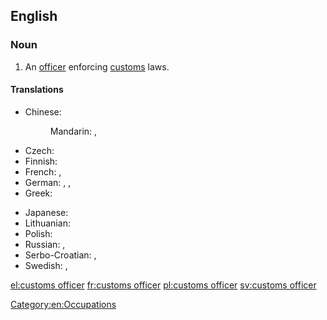 ==English==

{{wikipedia}}

===Noun===
{{en-noun|head=[[customs]] [[officer]]}}

# An [[officer]] enforcing [[customs]] laws.

====Translations====
{{trans-top|officer}}
* Chinese:
*: Mandarin: {{t|cmn|海關職員|sc=Hani}}, {{t|cmn|海关职员|tr=hǎiguān zhíyuán|sc=Hani}}
* Czech: {{t+|cs|celník|m}}
* Finnish: {{t-|fi|tullivirkailija}}
* French: {{t+|fr|douanier|m}}, {{t+|fr|douanière|f}}
* German: {{t+|de|Zöllner|m}}, {{t-|de|Zollbeamte|m|f}}, {{t+|de|Zöllnerin|f}}
* Greek: {{t+|el|τελωνειακός|m|tr=teloneiakos}}
{{trans-mid}}
* Japanese: {{t-|ja|税関吏|tr=ぜいかんり, zeikanri|sc=Jpan}}
* Lithuanian: {{t-|lt|muitininkas|m}}
* Polish: {{t+|pl|celnik|m}}
* Russian: {{t+|ru|таможенник|m|tr=tamóžennik|sc=Cyrl}}, {{t-|ru|таможенный чиновник|m|tr=tamóžennyj činóvnik|sc=Cyrl}}
* Serbo-Croatian: {{t-|sh|carinik|m|alt=cȁrinīk}}, {{t-|sh|цариник|m}}
* Swedish: {{t+|sv|tullare|c}}, {{t-|sv|tulltjänsteman|c}}
{{trans-bottom}}

[[Category:en:Occupations]]

[[el:customs officer]]
[[fr:customs officer]]
[[pl:customs officer]]
[[sv:customs officer]]